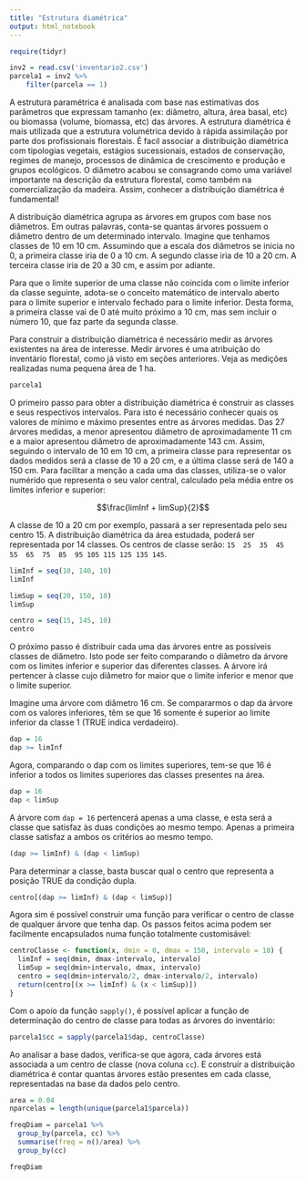 ```yaml
---
title: "Estrutura diamétrica"
output: html_notebook
---
```


```r
require(tidyr)
```

```r
inv2 = read.csv('inventario2.csv')
parcela1 = inv2 %>%
	filter(parcela == 1)
```


A estrutura paramétrica é analisada com base nas estimativas dos parâmetros que expressam tamanho (ex: diâmetro, altura, área basal, etc) ou biomassa (volume, biomassa, etc) das árvores. A estrutura diamétrica é mais utilizada que a estrutura volumétrica devido à rápida assimilação por parte dos profissionais florestais. É facil associar a distribuição diamétrica com tipologias vegetais, estágios sucessionais, estados de conservação, regimes de manejo, processos de dinâmica de crescimento e produção e grupos ecológicos. O diâmetro acabou se consagrando como uma variável importante na descrição da estrutura florestal, como também na comercialização da madeira. Assim, conhecer a distribuição diamétrica é fundamental!

A distribuição diamétrica agrupa as árvores em grupos com base nos diâmetros. Em outras palavras, conta-se quantas árvores possuem o diâmetro dentro de um determinado intervalo. Imagine que tenhamos classes de 10 em 10 cm. Assumindo que a escala dos diâmetros se inicia no 0, a primeira classe iria de 0 a 10 cm. A segundo classe iria de 10 a 20 cm. A terceira classe iria de 20 a 30 cm, e assim por adiante. 

Para que o limite superior de uma classe não coincida com o limite inferior da classe seguinte, adota-se o conceito matemático de intervalo aberto para o limite superior e intervalo fechado para o limite inferior. Desta forma, a primeira classe vai de 0 até muito próximo a 10 cm, mas sem incluir o número 10, que faz parte da segunda classe.

Para construir a distribuição diamétrica é necessário medir as árvores existentes na área de interesse. Medir árvores é uma atribuição do inventário florestal, como já visto em seções anteriores. Veja as medições realizadas numa pequena área de 1 ha.

```r
parcela1
```

O primeiro passo para obter a distribuição diamétrica é construir as classes e seus respectivos intervalos. Para isto é necessário conhecer quais os valores de mínimo e máximo presentes entre as árvores medidas. Das 27 árvores medidas, a menor apresentou diâmetro de aproximadamente 11 cm e a maior apresentou diâmetro de aproximadamente 143 cm. Assim, seguindo o intervalo de 10 em 10 cm, a primeira classe para representar os dados medidos será a classe de 10 a 20 cm, e a última classe será de 140 a 150 cm. Para facilitar a menção a cada uma das classes, utiliza-se o valor numérido que representa o seu valor central, calculado pela média entre os limites inferior e superior:

$$\frac{limInf + limSup}{2}$$

A classe de 10 a 20 cm por exemplo, passará a ser representada pelo seu centro 15. A distribuição diamétrica da área estudada, poderá ser representada por 14 classes. Os centros de classe serão: `15  25  35  45  55  65  75  85  95 105 115 125 135 145`.
 
```r
limInf = seq(10, 140, 10)
limInf

limSup = seq(20, 150, 10)
limSup

centro = seq(15, 145, 10)
centro
```

O próximo passo é distribuir cada uma das árvores entre as possíveis classes de diâmetro. Isto pode ser feito comparando o diâmetro da árvore com os limites inferior e superior das diferentes classes. A árvore irá pertencer à classe cujo diâmetro for maior que o limite inferior e menor que o limite superior. 

Imagine uma árvore com diâmetro 16 cm. Se compararmos o dap da árvore com os valores inferiores, têm se que 16 somente é superior ao limite inferior da classe 1 (TRUE indica verdadeiro).


```r
dap = 16
dap >= limInf
```

Agora, comparando o dap com os limites superiores, tem-se que 16 é inferior a todos os limites superiores das classes presentes na área.
```r
dap = 16
dap < limSup
```

A árvore com `dap = 16` pertencerá apenas a uma classe, e esta será a classe que satisfaz às duas condições ao mesmo tempo. Apenas a primeira classe satisfaz a ambos os critérios ao mesmo tempo.

```r
(dap >= limInf) & (dap < limSup)
```

Para determinar a classe, basta buscar qual o centro que representa a posição TRUE da condição dupla.

```r
centro[(dap >= limInf) & (dap < limSup)]
```


Agora sim é possível construir uma função para verificar o centro de classe de qualquer árvore que tenha dap. Os passos feitos acima podem ser facilmente encapsulados numa função totalmente customisável:

```r
centroClasse <- function(x, dmin = 0, dmax = 150, intervalo = 10) {
  limInf = seq(dmin, dmax-intervalo, intervalo)
  limSup = seq(dmin+intervalo, dmax, intervalo)
  centro = seq(dmin+intervalo/2, dmax-intervalo/2, intervalo)
  return(centro[(x >= limInf) & (x < limSup)])
}
```

Com o apoio da função `sapply()`, é possível aplicar a função de determinação do centro de classe para todas as árvores do inventário:

```r
parcela1$cc = sapply(parcela1$dap, centroClasse)
```

Ao analisar a base dados, verifica-se que agora, cada árvores está associada a um centro de classe (nova coluna `cc`). E construir a distribuição diamétrica é contar quantas árvores estão presentes em cada classe, representadas na base da dados pelo centro.

```r
area = 0.04
nparcelas = length(unique(parcela1$parcela))

freqDiam = parcela1 %>% 
  group_by(parcela, cc) %>%
  summarise(freq = n()/area) %>%
  group_by(cc)

freqDiam
```

